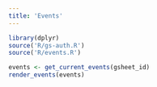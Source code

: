 ```yaml
---
title: 'Events'
---
```


```r
library(dplyr)
source('R/gs-auth.R')
source('R/events.R')

events <- get_current_events(gsheet_id)
render_events(events)
```
